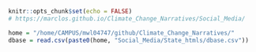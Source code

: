 ```r
knitr::opts_chunk$set(echo = FALSE)
# https://marclos.github.io/Climate_Change_Narratives/Social_Media/

home = "/home/CAMPUS/mwl04747/github/Climate_Change_Narratives/"
dbase = read.csv(paste0(home, "Social_Media/State_htmls/dbase.csv"))
```